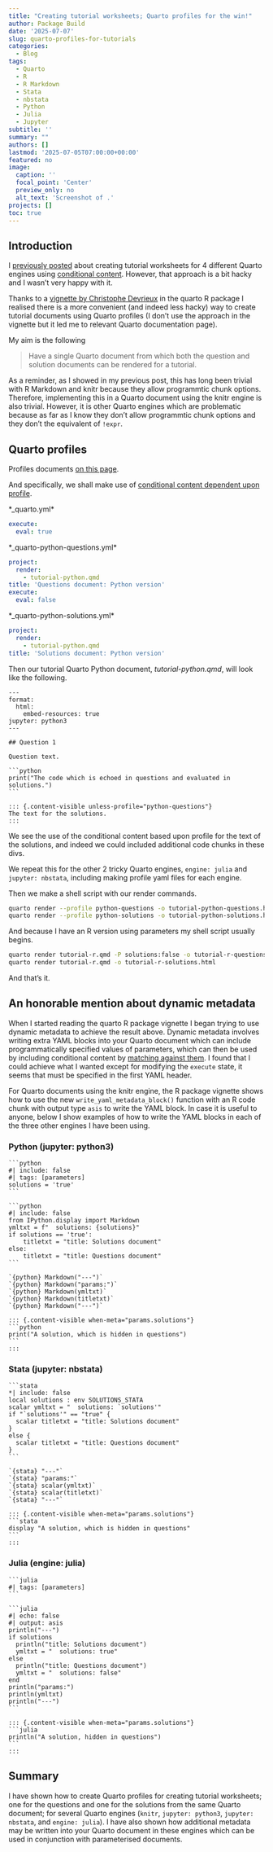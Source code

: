 ```yaml
---
title: "Creating tutorial worksheets; Quarto profiles for the win!"
author: Package Build
date: '2025-07-07'
slug: quarto-profiles-for-tutorials
categories:
  - Blog
tags:
  - Quarto
  - R
  - R Markdown
  - Stata
  - nbstata
  - Python
  - Julia
  - Jupyter
subtitle: ''
summary: ""
authors: []
lastmod: '2025-07-05T07:00:00+00:00'
featured: no
image:
  caption: ''
  focal_point: 'Center'
  preview_only: no
  alt_text: 'Screenshot of .'
projects: []
toc: true
---
```


## Introduction

I [previously posted](https://remlapmot.github.io/post/2025/quarto-conditional-content/) about creating tutorial worksheets for 4 different Quarto engines using [conditional content](https://quarto.org/docs/authoring/conditional.html). However, that approach is a bit hacky and I wasn't very happy with it.

Thanks to a [vignette by Christophe Devrieux](https://quarto-dev.github.io/quarto-r/articles/dynamic-metadata.html) in the quarto R package I realised there is a more convenient (and indeed less hacky) way to create tutorial documents using Quarto profiles (I don't use the approach in the vignette but it led me to relevant Quarto documentation page).

My aim is the following

> Have a single Quarto document from which both the question and solution documents can be rendered for a tutorial.

As a reminder, as I showed in my previous post, this has long been trivial with R Markdown and knitr because they allow programmtic chunk options. Therefore, implementing this in a Quarto document using the knitr engine is also trivial. However, it is other Quarto engines which are problematic because as far as I know they don't allow programmtic chunk options and they don't the equivalent of `!expr`.

## Quarto profiles

Profiles documents [on this page](https://quarto.org/docs/projects/profiles.html).

And specifically, we shall make use of [conditional content dependent upon profile](https://quarto.org/docs/projects/profiles.html#profile-content).

*_quarto.yml*

```yml
execute:
  eval: true
```

*_quarto-python-questions.yml*

```yml
project:
  render:
    - tutorial-python.qmd
title: 'Questions document: Python version'
execute:
  eval: false
```

*_quarto-python-solutions.yml*

```yml
project:
  render:
    - tutorial-python.qmd
title: 'Solutions document: Python version'
```

Then our tutorial Quarto Python document, *tutorial-python.qmd*, will look like the following.

````verbatim
---
format:
  html:
    embed-resources: true
jupyter: python3
---

## Question 1

Question text.

```python
print("The code which is echoed in questions and evaluated in solutions.")
```

::: {.content-visible unless-profile="python-questions"}
The text for the solutions.
:::

````

We see the use of the conditional content based upon profile for the text of the solutions, and indeed we could included additional code chunks in these divs.

We repeat this for the other 2 tricky Quarto engines, `engine: julia` and `jupyter: nbstata`, including making profile yaml files for each engine.

Then we make a shell script with our render commands.

```sh
quarto render --profile python-questions -o tutorial-python-questions.html
quarto render --profile python-solutions -o tutorial-python-solutions.html
```

And because I have an R version using parameters my shell script usually begins.

```sh
quarto render tutorial-r.qmd -P solutions:false -o tutorial-r-questions.html
quarto render tutorial-r.qmd -o tutorial-r-solutions.html
```

And that's it.

## An honorable mention about dynamic metadata

When I started reading the quarto R package vignette I began trying to use dynamic metadata to achieve the result above. Dynamic metadata involves writing extra YAML blocks into your Quarto document which can include programmatically specified values of parameters, which can then be used by including conditional content by [matching against them](https://quarto.org/docs/authoring/conditional.html#matching-against-metadata). I found that I could achieve what I wanted except for modifying the `execute` state, it seems that must be specified in the first YAML header.

For Quarto documents using the knitr engine, the R package vignette shows how to use the new `write_yaml_metadata_block()` function with an R code chunk with output type `asis` to write the YAML block. In case it is useful to anyone, below I show examples of how to write the YAML blocks in each of the three other engines I have been using.

### Python (jupyter: python3)

````verbatim
```python
#| include: false
#| tags: [parameters]
solutions = 'true'
```

```python
#| include: false
from IPython.display import Markdown
ymltxt = f"  solutions: {solutions}"
if solutions == 'true':
    titletxt = "title: Solutions document"
else:
    titletxt = "title: Questions document"
```

`{python} Markdown("---")`
`{python} Markdown("params:")`
`{python} Markdown(ymltxt)`
`{python} Markdown(titletxt)`
`{python} Markdown("---")`

::: {.content-visible when-meta="params.solutions"}
```python
print("A solution, which is hidden in questions")
```
:::

````

### Stata (jupyter: nbstata)

````verbatim
```stata
*| include: false
local solutions : env SOLUTIONS_STATA
scalar ymltxt = "  solutions: `solutions'"
if "`solutions'" == "true" {
  scalar titletxt = "title: Solutions document"
}
else {
  scalar titletxt = "title: Questions document"
}
```

`{stata} "---"`
`{stata} "params:"`
`{stata} scalar(ymltxt)`
`{stata} scalar(titletxt)`
`{stata} "---"`

::: {.content-visible when-meta="params.solutions"}
```stata
display "A solution, which is hidden in questions"
```
:::
````

### Julia (engine: julia)

````verbatim
```julia
#| tags: [parameters]
```

```julia
#| echo: false
#| output: asis
println("---")
if solutions
  println("title: Solutions document")
  ymltxt = "  solutions: true"
else
  println("title: Questions document")
  ymltxt = "  solutions: false"
end
println("params:")
println(ymltxt)
println("---")
```

::: {.content-visible when-meta="params.solutions"}
```julia
println("A solution, hidden in questions")
```
:::

````

## Summary

I have shown how to create Quarto profiles for creating tutorial worksheets; one for the questions and one for the solutions from the same Quarto document; for several Quarto engines (`knitr`, `jupyter: python3`, `jupyter: nbstata`, and `engine: julia`). I have also shown how additional metadata may be written into your Quarto document in these engines which can be used in conjunction with parameterised documents.
